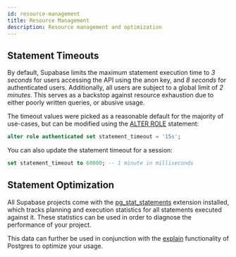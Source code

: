 ```yaml
---
id: resource-management
title: Resource Management
description: Resource management and optimization
---
```


## Statement Timeouts

By default, Supabase limits the maximum statement execution time to _3 seconds_ for users accessing the API using the anon key, and _8 seconds_ for authenticated users. Additionally, all users are subject to a global limit of _2 minutes_. This serves as a backstop against resource exhaustion due to either poorly written queries, or abusive usage.

The timeout values were picked as a reasonable default for the majority of use-cases, but can be modified using the [ALTER ROLE](https://www.postgresql.org/docs/13/sql-alterrole.html) statement:

```sql
alter role authenticated set statement_timeout = '15s';
```

You can also update the statement timeout for a session:

```sql
set statement_timeout to 60000; -- 1 minute in milliseconds
```

## Statement Optimization

All Supabase projects come with the [pg_stat_statements](https://www.postgresql.org/docs/13/pgstatstatements.html) extension installed, which tracks planning and execution statistics for all statements executed against it. These statistics can be used in order to diagnose the performance of your project.

This data can further be used in conjunction with the [explain](https://www.postgresql.org/docs/13/using-explain.html) functionality of Postgres to optimize your usage.
